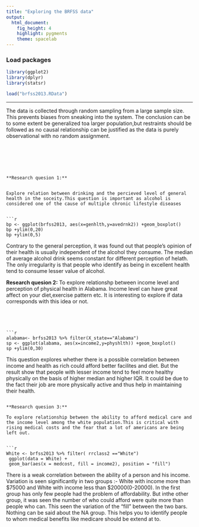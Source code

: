 ---
title: "Exploring the BRFSS data"
output: 
  html_document: 
    fig_height: 4
    highlight: pygments
    theme: spacelab
---



### Load packages

```{r load-packages, message = FALSE}
library(ggplot2)
library(dplyr)
library(statsr)
```


```{r load data}

load("brfss2013.RData")
```



* * *

The data is collected through random sampling from a
large sample size. This prevents biases from sneaking into the system. The conclusion can be to some extent be generalized toa larger population,but restraints should be followed as no causal relationship can be justified as the data is purely observational with no random assignment.
```






**Research quesion 1:**


Explore relation between drinking and the percieved level of general health in the soceity.This question is important as alcohol is considered one of the cause of multiple chronic lifestyle diseases


```{r}
bp <- ggplot(brfss2013, aes(x=genhlth,y=avedrnk2)) +geom_boxplot()
bp +ylim(0,20)
bp +ylim(0,5)
```


Contrary to the general perception, it was found out that people's opinion of their health is usually independent of the alcohol they consume. The median of average alcohol drink seems constant for different perception of helath. The only irregularity is that people who identify as being in excellent health tend to consume lesser value of alcohol.

**Research quesion 2:**
To explore relationshp between income level and perception of physical health in Alabama. Income level can have great affect on your diet,exercise pattern etc. It is interesting to explore if data corresponds with this idea or not.
```




```{r}
alabama<- brfss2013 %>% filter(X_state=="Alabama")
sp <- ggplot(alabama, aes(x=income2,y=physhlth)) +geom_boxplot()
sp +ylim(0,30)
```

 This question explores whether there is a possible correlation between income and health as rich could afford better facilites and diet. But the result show that people with lesser income tend to feel more healthy physically on the basis of higher median and higher IQR. It could be due to the fact their job are more physically active and thus help in maintaining their health.

```

**Research quesion 3:**

To explore relationship between the ability to afford medical care and the income level among the white population.This is critical with rising medical costs and the fear that a lot of americans are being left out.


```{r}
White <- brfss2013 %>% filter( rrclass2 =="White")
 ggplot(data = White) +
 geom_bar(aes(x = medcost, fill = income2), position = "fill")
```


There is a weak correlation between the ability of a person and his income. 
Variation is seen significantly in two groups :- White with income more than $75000 and White with income less than $20000(0-20000).
In the first group has only few people had the problem of affordability. But inthe other group, it was seen the number of who could afford were quite more than people who can. This seen the variation of the "fill" between the two bars.
Nothing can be said about the NA group.
This helps you to identify people to whom medical benefits like medicare should be extend at to.


